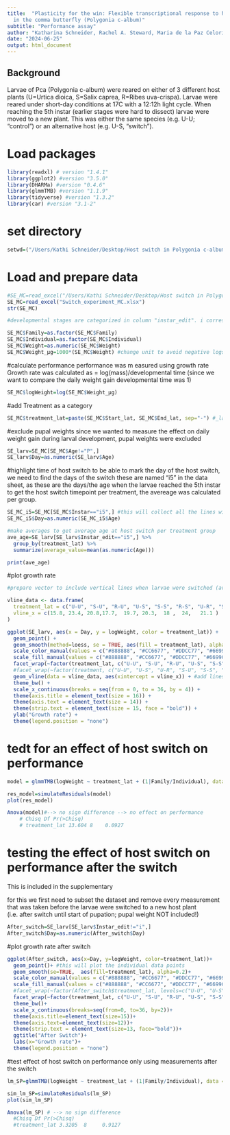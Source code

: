 ```yaml
---
title:  "Plasticity for the win: Flexible transcriptional response to host plant switches
  in the comma butterfly (Polygonia c-album)"
subtitle: "Performance assay"
author: "Katharina Schneider, Rachel A. Steward, Maria de la Paz Celorio-Mancera, Niklas Janz, Dick Moberg, Christopher W. Wheat, Sören Nylin "
date: "2024-06-25"
output: html_document
---
```


## Background

Larvae of Pca (Polygonia c-album) were reared on either of 3 different host plants (U=Urtica dioica, S=Salix caprea, R=Ribes uva-crispa).
Larvae were reared under short-day conditions at 17C with a 12:12h light cycle.
When reaching the 5th instar (earlier stages were hard to dissect) larvae were moved to a new plant. This was either the same species (e.g. U-U; "control") or an alternative host (e.g. U-S, "switch").


# Load packages
```r
library(readxl) # version "1.4.1"
library(ggplot2) #version "3.5.0"
library(DHARMa) #version "0.4.6"
library(glmmTMB) #version "1.1.9"
library(tidyverse) #version "1.3.2"
library(car) #version "3.1-2"
``` 

# set directory
```r
setwd=("/Users/Kathi Schneider/Desktop/Host switch in Polygonia c-album/Performance/")
```

# Load and prepare data
```r
#SE_MC=read_excel("/Users/Kathi Schneider/Desktop/Host switch in Polygonia c-album/Switch_experiment_MC.xlsx")
SE_MC=read_excel("Switch_experiment_MC.xlsx")
str(SE_MC)

#developmental stages are categorized in column "instar_edit". i corresponds to stages before the switch, i5 marks the measurement when a larva reached the 5th instar, as corresponds to measurements after the switch, p corresponds to pupa

SE_MC$Family=as.factor(SE_MC$Family)
SE_MC$Individual=as.factor(SE_MC$Individual)
SE_MC$Weight=as.numeric(SE_MC$Weight)
SE_MC$Weight_µg=1000*(SE_MC$Weight) #change unit to avoid negative logs

``` 

#calculate performance
performance was m easured using growth rate
Growth rate was calculated as = log(mass)/developmental time
(since we want to compare the daily weight gain developmental time was 1)

```r
SE_MC$logWeight=log(SE_MC$Weight_µg)
```


#add Treatment as a category
```r
SE_MC$treatment_lat=paste(SE_MC$Start_lat, SE_MC$End_lat, sep="-") #_lat=refers to column containing Satin names of the host
```


#exclude pupal weights
since we wanted to measure the effect on daily weight gain during larval development, pupal weights were excluded
```r
SE_larv=SE_MC[SE_MC$Age!="P",]
SE_larv$Day=as.numeric(SE_larv$Age)
```


#highlight time of host switch
to be able to mark the day of the host switch, we need to find the days of the switch
these are named "i5" in the data sheet, as these are the days/the age when the larvae reached the 5th instar
to get the host switch timepoint per treatment, the avereage was calculated per group. 

```r

SE_MC_i5=SE_MC[SE_MC$Instar=="i5",] #this will collect all the lines with "i5"
SE_MC_i5$Day=as.numeric(SE_MC_i5$Age)

#make averages to get average age at host switch per treatment group
ave_age=SE_larv[SE_larv$Instar_edit=="i5",] %>%
  group_by(treatment_lat) %>%
  summarize(average_value=mean(as.numeric(Age)))

print(ave_age)

```


#plot growth rate
```r

#prepare vector to include vertical lines when larvae were switched (average age!)

vline_data <- data.frame(
  treatment_lat = c("U-U", "S-U", "R-U", "U-S", "S-S", "R-S", "U-R", "S-R", "R-R"),
  vline_x = c(15.8, 23.4, 20.8,17.7,  19.7, 20.3,  18 ,  24,   21.1 )
)

ggplot(SE_larv, aes(x = Day, y = logWeight, color = treatment_lat)) +
  geom_point() +
  geom_smooth(method=loess, se = TRUE, aes(fill = treatment_lat), alpha = 0.2) + #For method = NULL the smoothing method is chosen based on the size of the largest group (across all panels). stats::loess() is used for less than 1,000 observations; otherwise mgcv::gam() is used with formula = y ~ s(x, bs = "cs") with method = "REML". Somewhat anecdotally, loess gives a better appearance, but is O(N2) in memory, so does not work for larger datasets.
  scale_color_manual(values = c("#888888", "#CC6677", "#DDCC77", "#6699CC", "#661100", "#117733", "#332288", "#AA4499", "#999933")) +
  scale_fill_manual(values = c("#888888", "#CC6677", "#DDCC77", "#6699CC", "#661100", "#117733", "#332288", "#AA4499", "#999933")) +
  facet_wrap(~factor(treatment_lat, c("U-U", "S-U", "R-U", "U-S", "S-S", "R-S", "U-R", "S-R", "R-R"))) +
  #facet_wrap(~factor(treatment, c("U-U", "U-S", "U-R", "S-U", "S-S", "S-R", "R-U", "R-S", "R-R"))) +
  geom_vline(data = vline_data, aes(xintercept = vline_x)) + #add lines to plots for day of switch
  theme_bw() +
  scale_x_continuous(breaks = seq(from = 0, to = 36, by = 4)) +
  theme(axis.title = element_text(size = 16)) +
  theme(axis.text = element_text(size = 14)) +
  theme(strip.text = element_text(size = 15, face = "bold")) +
  ylab("Growth rate") +
  theme(legend.position = "none")

```

# tedt for an effect of host switch on performance
```r

model = glmmTMB(logWeight ~ treatment_lat + (1|Family/Individual), data = SE_larv, family=gaussian) #glmmTMB was necessary to run model with nested random effect

res_model=simulateResiduals(model)
plot(res_model)

Anova(model)#--> no sign difference --> no effect on performance
    # Chisq Df Pr(>Chisq)
    # treatment_lat 13.604 8    0.0927
```


# testing the effect of host switch on performance after the switch
This is included in the supplementary

for this we first need to subset the dataset and remove every measurement that was taken before the larvae were switched to a new host plant (i.e. after switch until start of pupation; pupal weight NOT included!)

```r
After_switch=SE_larv[SE_larv$Instar_edit!="i",]
After_switch$Day=as.numeric(After_switch$Day)
```

#plot growth rate after switch 

```r
ggplot(After_switch, aes(x=Day, y=logWeight, color=treatment_lat))+
  geom_point()+ #this will plot the individual data points
  geom_smooth(se=TRUE,  aes(fill=treatment_lat), alpha=0.2)+
  scale_color_manual(values = c("#888888", "#CC6677", "#DDCC77", "#6699CC", "#661100", "#117733", "#332288", "#AA4499", "#999933")) +
  scale_fill_manual(values = c("#888888", "#CC6677", "#DDCC77", "#6699CC", "#661100", "#117733", "#332288", "#AA4499", "#999933")) +
  #facet_wrap(~factor(After_switch$treatment_lat, levels=c("U-U", "U-S", "U-R", "S-S", "S-U", "S-R", "R-R", "R-U", "R-S")))+
  facet_wrap(~factor(treatment_lat, c("U-U", "S-U", "R-U", "U-S", "S-S", "R-S", "U-R", "S-R", "R-R"))) +
  theme_bw()+
  scale_x_continuous(breaks=seq(from=0, to=36, by=2))+
  theme(axis.title=element_text(size=15))+
  theme(axis.text=element_text(size=12))+
  theme(strip.text = element_text(size=13, face="bold"))+
  ggtitle("After Switch")+
  labs(x="Growth rate")+
  theme(legend.position = "none")
```

#test effect of host switch on performance only using measurements after the switch

```r

lm_SP=glmmTMB(logWeight ~ treatment_lat + (1|Family/Individual), data = After_switch, family=gaussian)

sim_lm_SP=simulateResiduals(lm_SP)
plot(sim_lm_SP)

Anova(lm_SP) # --> no sign difference
  #Chisq Df Pr(>Chisq)
  #treatment_lat 3.3205  8     0.9127

``` 
